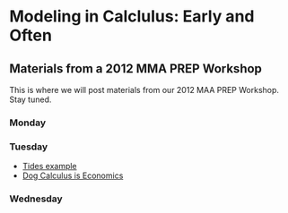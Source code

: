 Modeling in Calclulus: Early and Often
======================================
Materials from a 2012 MMA PREP Workshop
------------------

This is where we will post materials from our 2012 MAA PREP Workshop.  Stay tuned.

### Monday

### Tuesday


 * [Tides example](Topics/Tides/tides-hawaii.html)
 * [Dog Calculus is Economics](Topics/Optimization/Dog-Calculus.html)
 
### Wednesday

 